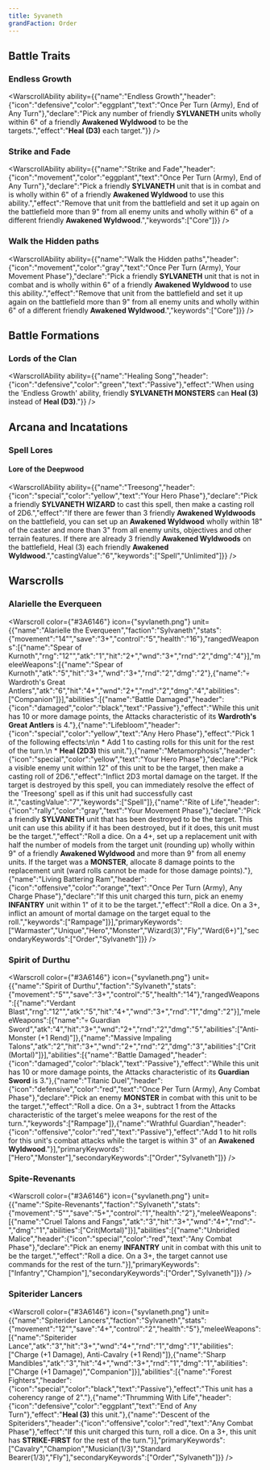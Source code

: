 ```yaml
---
title: Syvaneth
grandFaction: Order
---
```



## Battle Traits

### Endless Growth

<WarscrollAbility ability={{"name":"Endless Growth","header":{"icon":"defensive","color":"eggplant","text":"Once Per Turn (Army), End of Any Turn"},"declare":"Pick any number of friendly **SYLVANETH** units wholly within 6\" of a friendly **Awakened Wyldwood** to be the targets.","effect":"**Heal (D3)** each target."}} />

### Strike and Fade

<WarscrollAbility ability={{"name":"Strike and Fade","header":{"icon":"movement","color":"eggplant","text":"Once Per Turn (Army), End of Any Turn"},"declare":"Pick a friendly **SYLVANETH** unit that is in combat and is wholly within 6\" of a friendly **Awakened Wyldwood** to use this ability.","effect":"Remove that unit from the battlefield and set it up again on the battlefield more than 9\" from all enemy units and wholly within 6\" of a different friendly **Awakened Wyldwood**.","keywords":["Core"]}} />

### Walk the Hidden paths

<WarscrollAbility ability={{"name":"Walk the Hidden paths","header":{"icon":"movement","color":"gray","text":"Once Per Turn (Army), Your Movement Phase"},"declare":"Pick a friendly **SYLVANETH** unit that is not in combat and is wholly within 6\" of a friendly **Awakened Wyldwood** to use this ability.","effect":"Remove that unit from the battlefield and set it up again on the battlefield more than 9\" from all enemy units and wholly within 6\" of a different friendly **Awakened Wyldwood**.","keywords":["Core"]}} />



## Battle Formations

### Lords of the Clan

<WarscrollAbility ability={{"name":"Healing Song","header":{"icon":"defensive","color":"green","text":"Passive"},"effect":"When using the 'Endless Growth' ability, friendly **SYLVANETH MONSTERS** can **Heal (3)** instead of **Heal (D3)**."}} />



## Arcana and Incatations

### Spell Lores
#### Lore of the Deepwood

<WarscrollAbility ability={{"name":"Treesong","header":{"icon":"special","color":"yellow","text":"Your Hero Phase"},"declare":"Pick a friendly **SYLVANETH WIZARD** to cast this spell, then make a casting roll of 2D6.","effect":"If there are fewer than 3 friendly **Awakened Wyldwoods** on the battlefield, you can set up an **Awakened Wyldwood** wholly within 18\" of the caster and more than 3\" from all enemy units, objectives and other terrain features. If there are already 3 friendly **Awakened Wyldwoods** on the battlefield, Heal (3) each friendly **Awakened Wyldwood**.","castingValue":"6","keywords":["Spell","Unlimited"]}} />





## Warscrolls

### Alarielle the Everqueen

<Warscroll color={"#3A6146"} icon={"syvlaneth.png"} unit={{"name":"Alarielle the Everqueen","faction":"Sylvaneth","stats":{"movement":"14\"","save":"3+","control":"5","health":"16"},"rangedWeapons":[{"name":"Spear of Kurnoth","rng":"12\"","atk":"1","hit":"2+","wnd":"3+","rnd":"2","dmg":"4"}],"meleeWeapons":[{"name":"Spear of Kurnoth","atk":"5","hit":"3+","wnd":"3+","rnd":"2","dmg":"2"},{"name":"💀 Wardroth's Great Antlers","atk":"6","hit":"4+","wnd":"2+","rnd":"2","dmg":"4","abilities":["Companion"]}],"abilities":[{"name":"Battle Damaged","header":{"icon":"damaged","color":"black","text":"Passive"},"effect":"While this unit has 10 or more damage points, the Attacks characteristic of its **Wardroth's Great Antlers** is 4."},{"name":"Lifebloom","header":{"icon":"special","color":"yellow","text":"Any Hero Phase"},"effect":"Pick 1 of the following effects:\n\n * Add 1 to casting rolls for this unit for the rest of the turn.\n * **Heal (2D3)** this unit."},{"name":"Metamorphosis","header":{"icon":"special","color":"yellow","text":"Your Hero Phase"},"declare":"Pick a visible enemy unit within 12\" of this unit to be the target, then make a casting roll of 2D6.","effect":"Inflict 2D3 mortal damage on the target. If the target is destroyed by this spell, you can immediately resolve the effect of the 'Treesong' spell as if this unit had successfully cast it.","castingValue":"7","keywords":["Spell"]},{"name":"Rite of Life","header":{"icon":"rally","color":"gray","text":"Your Movement Phase"},"declare":"Pick a friendly **SYLVANETH** unit that has been destroyed to be the target. This unit can use this ability if it has been destroyed, but if it does, this unit must be the target.","effect":"Roll a dice. On a 4+, set up a replacement unit with half the number of models from the target unit (rounding up) wholly within 9\" of a friendly **Awakened Wyldwood** and more than 9\" from all enemy units. If the target was a **MONSTER**, allocate 8 damage points to the replacement unit (ward rolls cannot be made for those damage points)."},{"name":"Living Battering Ram","header":{"icon":"offensive","color":"orange","text":"Once Per Turn (Army), Any Charge Phase"},"declare":"If this unit charged this turn, pick an enemy **INFANTRY** unit within 1\" of it to be the target.","effect":"Roll a dice. On a 3+, inflict an amount of mortal damage on the target equal to the roll.","keywords":["Rampage"]}],"primaryKeywords":["Warmaster","Unique","Hero","Monster","Wizard(3)","Fly","Ward(6+)"],"secondaryKeywords":["Order","Sylvaneth"]}} />

### Spirit of Durthu

<Warscroll color={"#3A6146"} icon={"syvlaneth.png"} unit={{"name":"Spirit of Durthu","faction":"Sylvaneth","stats":{"movement":"5\"","save":"3+","control":"5","health":"14"},"rangedWeapons":[{"name":"Verdant Blast","rng":"12\"","atk":"5","hit":"4+","wnd":"3+","rnd":"1","dmg":"2"}],"meleeWeapons":[{"name":"💀 Guardian Sword","atk":"4","hit":"3+","wnd":"2+","rnd":"2","dmg":"5","abilities":["Anti-Monster (+1 Rend)"]},{"name":"Massive Impaling Talons","atk":"2","hit":"3+","wnd":"2+","rnd":"2","dmg":"3","abilities":["Crit (Mortal)"]}],"abilities":[{"name":"Battle Damaged","header":{"icon":"damaged","color":"black","text":"Passive"},"effect":"While this unit has 10 or more damage points, the Attacks characteristic of its **Guardian Sword** is 3."},{"name":"Titanic Duel","header":{"icon":"defensive","color":"red","text":"Once Per Turn (Army), Any Combat Phase"},"declare":"Pick an enemy **MONSTER** in combat with this unit to be the target.","effect":"Roll a dice. On a 3+, subtract 1 from the Attacks characteristic of the target's melee weapons for the rest of the turn.","keywords":["Rampage"]},{"name":"Wrathful Guardian","header":{"icon":"offensive","color":"red","text":"Passive"},"effect":"Add 1 to hit rolls for this unit's combat attacks while the target is within 3\" of an **Awakened Wyldwood**."}],"primaryKeywords":["Hero","Monster"],"secondaryKeywords":["Order","Sylvaneth"]}} />

### Spite-Revenants

<Warscroll color={"#3A6146"} icon={"syvlaneth.png"} unit={{"name":"Spite-Revenants","faction":"Sylvaneth","stats":{"movement":"5\"","save":"5+","control":"1","health":"2"},"meleeWeapons":[{"name":"Cruel Talons and Fangs","atk":"3","hit":"3+","wnd":"4+","rnd":"-","dmg":"1","abilities":["Crit(Mortal)"]}],"abilities":[{"name":"Unbridled Malice","header":{"icon":"special","color":"red","text":"Any Combat Phase"},"declare":"Pick an enemy **INFANTRY** unit in combat with this unit to be the target.","effect":"Roll a dice. On a 3+, the target cannot use commands for the rest of the turn."}],"primaryKeywords":["Infantry","Champion"],"secondaryKeywords":["Order","Sylvaneth"]}} />

### Spiterider Lancers

<Warscroll color={"#3A6146"} icon={"syvlaneth.png"} unit={{"name":"Spiterider Lancers","faction":"Sylvaneth","stats":{"movement":"12\"","save":"4+","control":"2","health":"5"},"meleeWeapons":[{"name":"Spiterider Lance","atk":"3","hit":"3+","wnd":"4+","rnd":"1","dmg":"1","abilities":["Charge (+1 Damage), Anti-Cavalry (+1 Rend)"]},{"name":"Sharp Mandibles","atk":"3","hit":"4+","wnd":"3+","rnd":"1","dmg":"1","abilities":["Charge (+1 Damage)","Companion"]}],"abilities":[{"name":"Forest Fighters","header":{"icon":"special","color":"black","text":"Passive"},"effect":"This unit has a coherency range of 2\"."},{"name":"Thrumming With Life","header":{"icon":"defensive","color":"eggplant","text":"End of Any Turn"},"effect":"**Heal (3)** this unit."},{"name":"Descent of the Spiteriders","header":{"icon":"offensive","color":"red","text":"Any Combat Phase"},"effect":"If this unit charged this turn, roll a dice. On a 3+, this unit has **STRIKE-FIRST** for the rest of the turn."}],"primaryKeywords":["Cavalry","Champion","Musician(1/3)","Standard Bearer(1/3)","Fly"],"secondaryKeywords":["Order","Sylvaneth"]}} />

